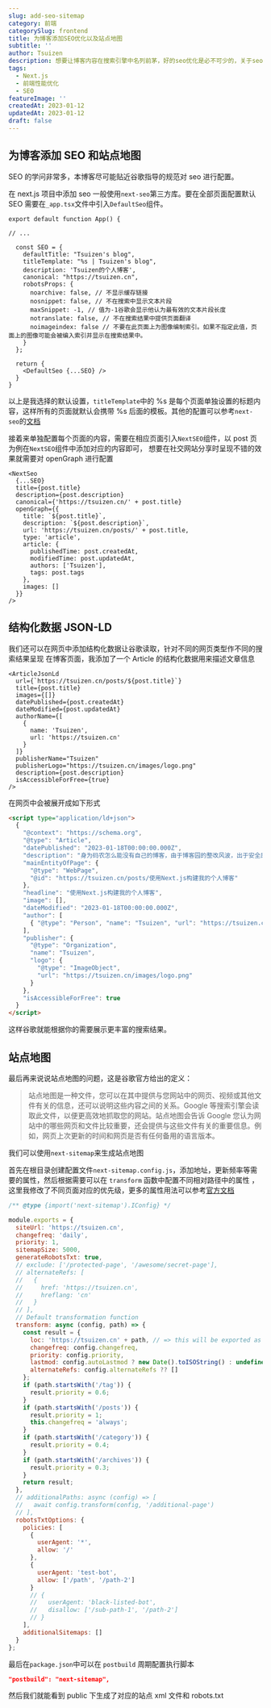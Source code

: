 ```yaml
---
slug: add-seo-sitemap
category: 前端
categorySlug: frontend
title: 为博客添加SEO优化以及站点地图
subtitle: ''
author: Tsuizen
description: 想要让博客内容在搜索引擎中名列前茅，好的seo优化是必不可少的，关于seo优化已经成了一门学问，本文在博客中进行了一番实践
tags:
  - Next.js
  - 前端性能优化
  - SEO
featureImage: ''
createdAt: 2023-01-12
updatedAt: 2023-01-12
draft: false
---
```


## 为博客添加 SEO 和站点地图

SEO 的学问非常多，本博客尽可能贴近谷歌指导的规范对 seo 进行配置。

在 next.js 项目中添加 seo 一般使用`next-seo`第三方库。要在全部页面配置默认 SEO 需要在`_app.tsx`文件中引入`DefaultSeo`组件。

```tsx
export default function App() {

// ...

  const SEO = {
    defaultTitle: "Tsuizen's blog",
    titleTemplate: "%s | Tsuizen's blog",
    description: 'Tsuizen的个人博客',
    canonical: "https://tsuizen.cn",
    robotsProps: {
      noarchive: false, // 不显示缓存链接
      nosnippet: false, // 不在搜索中显示文本片段
      maxSnippet: -1, // 值为-1谷歌会显示他认为最有效的文本片段长度
      notranslate: false, // 不在搜索结果中提供页面翻译
      noimageindex: false // 不要在此页面上为图像编制索引。如果不指定此值，页面上的图像可能会被编入索引并显示在搜索结果中。
    }
  };

  return {
    <DefaultSeo {...SEO} />
  }
}
```

以上是我选择的默认设置，`titleTemplate`中的 %s 是每个页面单独设置的标题内容，这样所有的页面就默认会携带 %s
后面的模板。其他的配置可以参考`next-seo`的[文档](https://github.com/garmeeh/next-seo)

接着来单独配置每个页面的内容，需要在相应页面引入`NextSEO`组件，以 post 页为例在`NextSEO`组件中添加对应的内容即可，
想要在社交网站分享时呈现不错的效果就需要对 openGraph 进行配置

```tsx
<NextSeo
  {...SEO}
  title={post.title}
  description={post.description}
  canonical={'https://tsuizen.cn/' + post.title}
  openGraph={{
    title: `${post.title}`,
    description: `${post.description}`,
    url: 'https://tsuizen.cn/posts/' + post.title,
    type: 'article',
    article: {
      publishedTime: post.createdAt,
      modifiedTime: post.updatedAt,
      authors: ['Tsuizen'],
      tags: post.tags
    },
    images: []
  }}
/>
```

## 结构化数据 JSON-LD

我们还可以在网页中添加结构化数据让谷歌读取，针对不同的网页类型作不同的搜索结果呈现
在博客页面，我添加了一个 Article 的结构化数据用来描述文章信息

<Youtube videoId="vioCbTo3C-4" />

```tsx
<ArticleJsonLd
  url={`https://tsuizen.cn/posts/${post.title}`}
  title={post.title}
  images={[]}
  datePublished={post.createdAt}
  dateModified={post.updatedAt}
  authorName={[
    {
      name: 'Tsuizen',
      url: 'https://tsuizen.cn'
    }
  ]}
  publisherName="Tsuizen"
  publisherLogo="https://tsuizen.cn/images/logo.png"
  description={post.description}
  isAccessibleForFree={true}
/>
```

在网页中会被展开成如下形式

```html
<script type="application/ld+json">
  {
    "@context": "https://schema.org",
    "@type": "Article",
    "datePublished": "2023-01-18T00:00:00.000Z",
    "description": "身为码农怎么能没有自己的博客，由于博客园的整改风波，出于安全原因决定自己搭建，顺便可以练习技术以及督促自己更新🧐。",
    "mainEntityOfPage": {
      "@type": "WebPage",
      "@id": "https://tsuizen.cn/posts/使用Next.js构建我的个人博客"
    },
    "headline": "使用Next.js构建我的个人博客",
    "image": [],
    "dateModified": "2023-01-18T00:00:00.000Z",
    "author": [
      { "@type": "Person", "name": "Tsuizen", "url": "https://tsuizen.cn" }
    ],
    "publisher": {
      "@type": "Organization",
      "name": "Tsuizen",
      "logo": {
        "@type": "ImageObject",
        "url": "https://tsuizen.cn/images/logo.png"
      }
    },
    "isAccessibleForFree": true
  }
</script>
```

这样谷歌就能根据你的需要展示更丰富的搜索结果。

## 站点地图

最后再来说说站点地图的问题，这是谷歌官方给出的定义：

> 站点地图是一种文件，您可以在其中提供与您网站中的网页、视频或其他文件有关的信息，还可以说明这些内容之间的关系。Google 等搜索引擎会读取此文件，以便更高效地抓取您的网站。站点地图会告诉 Google 您认为网站中的哪些网页和文件比较重要，还会提供与这些文件有关的重要信息。例如，网页上次更新的时间和网页是否有任何备用的语言版本。

我们可以使用`next-sitemap`来生成站点地图

首先在根目录创建配置文件`next-sitemap.config.js`，添加地址，更新频率等需要的属性，然后根据需要可以在 `transform` 函数中配置不同相对路径中的属性
，这里我修改了不同页面对应的优先级，更多的属性用法可以参考[官方文档](https://github.com/iamvishnusankar/next-sitemap)

```javascript
/** @type {import('next-sitemap').IConfig} */

module.exports = {
  siteUrl: 'https://tsuizen.cn',
  changefreq: 'daily',
  priority: 1,
  sitemapSize: 5000,
  generateRobotsTxt: true,
  // exclude: ['/protected-page', '/awesome/secret-page'],
  // alternateRefs: [
  //   {
  //     href: 'https://tsuizen.cn',
  //     hreflang: 'cn'
  //   }
  // ],
  // Default transformation function
  transform: async (config, path) => {
    const result = {
      loc: 'https://tsuizen.cn' + path, // => this will be exported as http(s)://<config.siteUrl>/<path>
      changefreq: config.changefreq,
      priority: config.priority,
      lastmod: config.autoLastmod ? new Date().toISOString() : undefined,
      alternateRefs: config.alternateRefs ?? []
    };
    if (path.startsWith('/tag')) {
      result.priority = 0.6;
    }
    if (path.startsWith('/posts')) {
      result.priority = 1;
      this.changefreq = 'always';
    }
    if (path.startsWith('/category')) {
      result.priority = 0.4;
    }
    if (path.startsWith('/archives')) {
      result.priority = 0.3;
    }
    return result;
  },
  // additionalPaths: async (config) => [
  //   await config.transform(config, '/additional-page')
  // ],
  robotsTxtOptions: {
    policies: [
      {
        userAgent: '*',
        allow: '/'
      },
      {
        userAgent: 'test-bot',
        allow: ['/path', '/path-2']
      }
      // {
      //   userAgent: 'black-listed-bot',
      //   disallow: ['/sub-path-1', '/path-2']
      // }
    ],
    additionalSitemaps: []
  }
};
```

最后在`package.json`中可以在 `postbuild` 周期配置执行脚本

```json
"postbuild": "next-sitemap",
```

然后我们就能看到 public 下生成了对应的站点 xml 文件和 robots.txt
